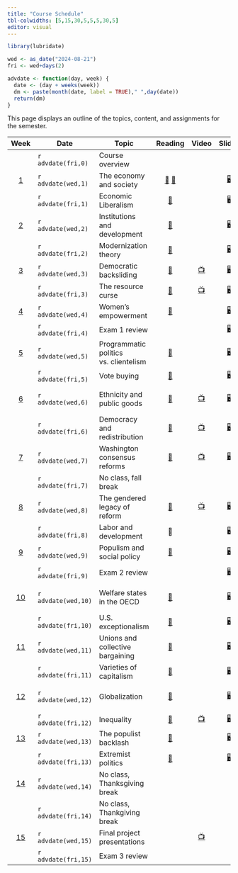 ```yaml
---
title: "Course Schedule"
tbl-colwidths: [5,15,30,5,5,5,30,5]
editor: visual
---
```


```r
library(lubridate)

wed <- as_date("2024-08-21")
fri <- wed+days(2)

advdate <- function(day, week) {
  date <- (day + weeks(week))
  dm <- paste(month(date, label = TRUE)," ",day(date))
  return(dm)  
} 
```

This page displays an outline of the topics, content, and assignments
for the semester.

::: column-screen-inset-right
|           Week            | Date                | Topic                                 |                                                                                                                             Reading                                                                                                                             |                                    Video                                    |                         Slides                         | Skill                            |                             Assignment                             |
|:-------:|---------|---------|:--------:|:-------:|:-------:|---------|:-------:|
|                           | `r advdate(fri,0)`  | Course overview                       |                                                                                                                                                                                                                                                                 |                                                                             |                                                        |                                  |                                                                    |
|  [1](/weeks/week-1.html)  | `r advdate(wed,1)`  | The economy and society               | [📖](https://www.dropbox.com/scl/fi/eap96p9bori7akhe09shf/GT-Chap-4.pdf?rlkey=rfw3qbru9uatvkkfz0k5o3ikk&dl=0 "Polanyi, Ch. 4") [📖](https://www.dropbox.com/scl/fi/jehtn92sojb2veb5no7kg/GT-Chap-11.pdf?rlkey=6w6s42tsbn6xvkn14snves8nc&dl=0 "Polanyi, Ch. 11") |                                                                             |    [🖥️](/slides/lecture-1.html "Lecture 1 slides")     | MS 365 GWU                       |                                                                    |
|                           | `r advdate(fri,1)`  | Economic Liberalism                   |                                                                [📖](https://www.dropbox.com/scl/fi/clmp5iczsgunz83n2foaz/GT-Chap-12.pdf?rlkey=lguwm9l7avhbi4e0m7r58nijs&dl=0 "Polanyi, Ch. 12")                                                                 |                                                                             |                           🖥️                           | Explore Tableau                  |                                                                    |
|  [2](/weeks/week-2.html)  | `r advdate(wed,2)`  | Institutions and development          |                                                                           [📖](https://link-springer-com.proxygw.wrlc.org/article/10.1007/s11127-019-00645-z "Acemoglu and Robinson")                                                                           |                                                                             |  [🖥️](/slides/lecture-2.1.html "Lecture 2.1 slides")   | Install Excel                    |                                                                    |
|                           | `r advdate(fri,2)`  | Modernization theory                  |                                                      [📖](https://www.dropbox.com/scl/fi/h6ezbidqo8451s5kcj2y0/Cheibub-and-Vreeland-2015.pdf?rlkey=98hz9smiosb8mj6y8nd0lq200&dl=0 "Cheibub and Vreeland")                                                       |                                                                             |  [🖥️](/slides/lecture-2.2.html "Lecture 2.2 slides")   | Analyzing data                   |                                                                    |
|  [3](/weeks/week-3.html)  | `r advdate(wed,3)`  | Democratic backsliding                |                                                                                              [📖](https://doi.org/10.1017/S1537592718003377 "Kaufman and Haggard")                                                                                              | [📺](https://www.youtube.com/watch?v=jSl9rydcd7k "Data Assignment 1 Video") |  [🖥️](/slides/lecture-3.1.html "Lecture 3.1 slides")   | Importing data                   |                                                                    |
|                           | `r advdate(fri,3)`  | The resource curse                    |                                                                                            [📖](https://www-jstor-org.proxygw.wrlc.org/stable/j.ctt7s3wz.10 "Ross")                                                                                             |              [📺](https://www.youtube.com/watch?v=y7ESq_O3Odw)              |  [🖥️](/slides/lecture-3.2.html "Lecture 3.2 slides")   | Organizing data                  |   [🧮](/assignments/data-assignment-1.html "Data assignment 1")    |
|  [4](/weeks/week-4.html)  | `r advdate(wed,4)`  | Women's empowerment                   |                                                                            [📖](https://www.econstor.eu/bitstream/10419/216551/1/cesifo1_wp8155.pdf "Hassami and Lopes da Fonseca")                                                                             |                                                                             |  [🖥️](/slides/lecture-4.1.html "Lecture 4.1 slides")   | Bar charts                       |                                                                    |
|                           | `r advdate(fri,4)`  | Exam 1 review                         |                                                                                                                                                                                                                                                                 |                                                                             |  [🖥️](/slides/lecture-4.2.html "Lecture 4.2 slides")   | Line charts                      |                                 📘                                 |
|  [5](/weeks/week-5.html)  | `r advdate(wed,5)`  | Programmatic politics vs. clientelism |                                                   [📖](https://blackboard.gwu.edu/webapps/blackboard/execute/content/file?cmd=view&mode=designer&content_id=_12817119_1&course_id=_380501_1 "Stokes et. al.")                                                   |                                                                             | [🖥️](/slides/lecture-5.1.html "Distributive politics") | Scatter plots                    |                                                                    |
|                           | `r advdate(fri,5)`  | Vote buying                           |                                                                                       [📖](https://ebookcentral.proquest.com/lib/gwu/reader.action?docID=5732981&ppg=112)                                                                                       |                                                                             |  [🖥️](/slides/lecture-5.2.html "Lecture 5.2 slides")   | Maps                             |                                                                    |
|  [6](/weeks/week-6.html)  | `r advdate(wed,6)`  | Ethnicity and public goods            |                                                                                                       [📖](http://www.jstor.org/stable/25054263 "Miguel")                                                                                                       |  [📺](https://www.youtube.com/watch?v=G9vKgrtDZ-w&t=72s "Bar chart video")  |  [🖥️](/slides/lecture-6.1.html "Lecture 6.1 slides")   | Creating bar charts in Excel     |                                                                    |
|                           | `r advdate(fri,6)`  | Democracy and redistribution          |                                                                                  [📖](https://doi-org.proxygw.wrlc.org/10.1017/S1537592717002122 "Holland and Ross Schneider")                                                                                  | [📺](https://www.youtube.com/watch?v=YOpwcihO-iY&t=39s "Line chart video")  |  [🖥️](/slides/lecture-6.2.html "Lecture 6.2 slides")   | Creating line charts in Excel    |                                                                    |
|  [7](/weeks/week-7.html)  | `r advdate(wed,7)`  | Washington consensus reforms          |                                                                         [📖](https://www.brookings.edu/wp-content/uploads/2021/02/Washington-Consensus-Reforms.pdf "Archibong et. al.")                                                                         |   [📺](https://www.youtube.com/watch?v=NDszBjbvSFA "Scatter plot video")    |  [🖥️](/slides/lecture-7.1.html "Lecture 7.1 slides")   | Creating scatter plots in Excel  |                                                                    |
|                           | `r advdate(fri,7)`  | No class, fall break                  |                                                                                                                                                                                                                                                                 |                                                                             |                                                        | 🍁🍂🎃                           |                                                                    |
|  [8](/weeks/week-8.html)  | `r advdate(wed,8)`  | The gendered legacy of reform         |                                                              [📖](https://www.dropbox.com/scl/fi/ff8k3clpoucuux94t2yw4/LourdesChapter3.pdf?rlkey=jdsrouh6u080ob4ew83oiqb9v&dl=0 "Beneria et. al.")                                                              |      [📺](https://www.youtube.com/watch?v=ixjWeXbYVl0 "Mapping video")      |  [🖥️](/slides/lecture-7.2.html "Lecture 7.2 slides")   | Creating Maps in Excel           |                                                                    |
|                           | `r advdate(fri,8)`  | Labor and development                 |                                                                                                                               📖                                                                                                                                |                                                                             |                           🖥️                           |                                  |   [🧮](/assignments/data-assignment-2.html "Data assignment 2")    |
|  [9](/weeks/week-9.html)  | `r advdate(wed,9)`  | Populism and social policy            |                                                                                   [📖](https://onlinelibrary-wiley-com.proxygw.wrlc.org/doi/full/10.1111/dech.12578 "Putzel")                                                                                   |                                                                             |  [🖥️](/slides/lecture-8.1.html "Lecture 8.1 slides")   | Writing with Zotero              |                                                                    |
|                           | `r advdate(fri,9)`  | Exam 2 review                         |                                                                                                                                                                                                                                                                 |                                                                             |  [🖥️](/slides/lecture-8.2.html "Lecture 8.2 slides")   | Install Tableau                  |                                 📘                                 |
| [10](/weeks/week-10.html) | `r advdate(wed,10)` | Welfare states in the OECD            |                                                              [📖](https://www.dropbox.com/scl/fi/6dzqaunx2ign36pc9h89y/Esping-Andersen.pdf?rlkey=wthtign31vv1cxaak1u13vrez&dl=0 "Epsing-Andersen")                                                              |                                                                             | [🖥️](/slides/lecture-10.1.html "Lecture 10.1 slides")  | Wrangling data in Power Query    |                                                                    |
|                           | `r advdate(fri,10)` | U.S. exceptionalism                   |                                                                               [📖](https://www.brookings.edu/wp-content/uploads/2001/06/2001b_bpea_alesina.pdf "Alesina et. al.")                                                                               |                                                                             | [🖥️](/slides/lecture-10.2.html "Lecture 10.2 slides")  |                                  |   [✍️](/project/project-assignment-1.qmd "Project Assignment 1")   |
| [11](/weeks/week-11.html) | `r advdate(wed,11)` | Unions and collective bargaining      |                                                                      [📖](https://journals-sagepub-com.proxygw.wrlc.org/doi/full/10.1177/0143831X18780327 "Gumbrell-McCormick and Hyman")                                                                       |                                                                             | [🖥️](/slides/lecture-11.1.html "Lecture 11.1 slides")  | Create visualizations in Tableau |                                                                    |
|                           | `r advdate(fri,11)` | Varieties of capitalism               |                                                                                          [📖](https://academic.oup.com/book/301/chapter/134893294 "Hall and Soskice")                                                                                           |                                                                             | [🖥️](/slides/lecture-11.2.html "Lecture 11.2 slides")  |                                  |                                                                    |
| [12](/weeks/week-12.html) | `r advdate(wed,12)` | Globalization                         |                                                                              [📖](https://www.annualreviews.org/doi/full/10.1146/annurev-economics-080315-015041 "Autor et. al.")                                                                               |                                                                             | [🖥️](/slides/lecture-12.1.html "Lecture 12.1 slides")  | Create a Tableau dashboard       |                                                                    |
|                           | `r advdate(fri,12)` | Inequality                            |                                                                                  [📖](https://www.amazon.com/gp/product/B07P92PDLF/ref=dbs_a_def_rwt_bibl_vppi_i2 "Stiglitz")                                                                                   | [📺](https://www.youtube.com/watch?v=yqAYuAf6zEc&t=175s "Wrangling Video")  | [🖥️](/slides/lecture-12.2.html "Lecture 12.2 slides")  |                                  |  [✍️](/project/project-assignment-2.html "Project Assignment 2")   |
| [13](/weeks/week-13.html) | `r advdate(wed,13)` | The populist backlash                 |                                                                                            [📖](https://www-jstor-org.proxygw.wrlc.org/stable/j.ctv2dzzqsn "Judis")                                                                                             |                                                                             | [🖥️](/slides/lecture-13.1.html "Lecture 13.1 slides")  |                                  |                                                                    |
|                           | `r advdate(fri,13)` | Extremist politics                    |                                                                                            [📖](https://www-jstor-org.proxygw.wrlc.org/stable/j.ctv2dzzqsn "Judis")                                                                                             |                                                                             | [🖥️](/slides/lecture-13.2.html "Lecture 13.2 slides")  |                                  |                                                                    |
| [14](/weeks/week-14.html) | `r advdate(wed,14)` | No class, Thanksgiving break          |                                                                                                                                                                                                                                                                 |                                                                             |                                                        | 🦃🥧🍴                           |                                                                    |
|                           | `r advdate(fri,14)` | No class, Thankgiving break           |                                                                                                                                                                                                                                                                 |                                                                             |                                                        |                                  |                                                                    |
| [15](/weeks/week-15.html) | `r advdate(wed,15)` | Final project presentations           |                                                                                                                                                                                                                                                                 |           [📺](https://youtu.be/BQwm3Z39Ne8 "Tableau dashboard")            |                                                        |                                  |                                                                    |
|                           | `r advdate(fri,15)` | Exam 3 review                         |                                                                                                                                                                                                                                                                 |                                                                             |                                                        |                                  | 📘 [✍️](/project/project-assignment-3.html "Project Assignment 3") |
:::
